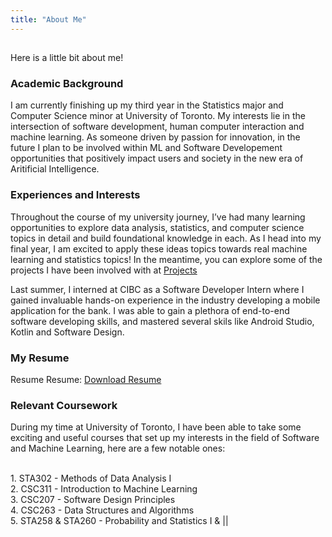 ```yaml
---
title: "About Me"
---
```


## 

Here is a little bit about me! 



### **Academic Background**

I am currently finishing up my third year in the Statistics major and Computer Science minor at University of Toronto. My interests lie in the intersection of software development, human computer interaction and machine learning. As someone driven by passion for innovation, in the future I plan to be involved within ML and Software Developement opportunities that positively impact users and society in the new era of Aritificial Intelligence. 


### **Experiences and Interests**

Throughout the course of my university journey, I've had many learning opportunities to explore data analysis, statistics, and computer science topics in detail and build foundational knowledge in each. As I head into my final year, I am excited to apply these ideas topics towards real machine learning and statistics topics! In the meantime, you can explore some of the projects I have been involved with at [Projects](projects.qmd)


Last summer, I interned at CIBC as a Software Developer Intern where I gained invaluable hands-on experience in the industry developing a mobile application for the bank. I was able to gain a plethora of end-to-end software developing skills, and mastered several skils like Android Studio, Kotlin and Software Design.



### **My Resume**
Resume 
Resume: [Download Resume](https://github.com/hoodanav/personal_website/raw/main/Personal-Website-main/Navya_Hooda_Resume_Final.pdf)


### **Relevant Coursework**

During my time at University of Toronto, I have been able to take some exciting and useful courses that set up my interests in the field of Software and Machine Learning, here are a few notable ones:

\
1. STA302 - Methods of Data Analysis I\
2. CSC311 - Introduction to Machine Learning\
3. CSC207 - Software Design Principles\
4. CSC263 - Data Structures and Algorithms\
5. STA258 & STA260 - Probability and Statistics I & \|\|\
